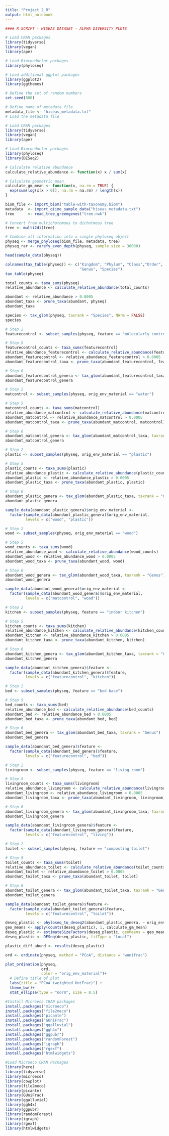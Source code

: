 ```yaml
---
title: "Project 2_R"
output: html_notebook
---
```


```r
#### R SCRIPT - HISEAS DATASET - ALPHA DIVERSITY PLOTS

# Load CRAN packages
library(tidyverse)
library(vegan)
library(ape)

# Load Bioconductor packages
library(phyloseq)

# Load additional ggplot packages
library(ggplot2)
library(ggthemes)

# Define the set of random numbers
set.seed(800)

# Define name of metadata file
metadata_file <- "hiseas_metadata.txt"
# Load the metadata file
```

```r
# Load CRAN packages
library(tidyverse)
library(vegan)
library(ape)

# Load Bioconductor packages
library(phyloseq)
library(DESeq2)
```
```r
# Calculate relative abundance
calculate_relative_abundance <- function(x) x / sum(x)

# Calculate geometric mean 
calculate_gm_mean <- function(x, na.rm = TRUE) {
  exp(sum(log(x[x > 0]), na.rm = na.rm) / length(x))
}
```

```r
biom_file <- import_biom("table-with-taxonomy.biom")
metadata  <- import_qiime_sample_data("hiseas_metadata.txt")
tree      <- read_tree_greengenes("tree.nwk")

# Convert from multichotomous to dichotmous tree
tree <- multi2di(tree)

# Combine all information into a single phyloseq object
physeq <- merge_phyloseq(biom_file, metadata, tree)
physeq_rar <- rarefy_even_depth(physeq, sample.size = 30000)
```
```r
head(sample_data(physeq))
```
```r
colnames(tax_table(physeq)) <- c("Kingdom", "Phylum", "Class","Order", "Family",
                                 "Genus", "Species")
tax_table(physeq)
```

```r
total_counts <- taxa_sums(physeq)
relative_abundance <- calculate_relative_abundance(total_counts)
```

```r
abundant <- relative_abundance > 0.0005 
abundant_taxa <- prune_taxa(abundant, physeq)
abundant_taxa
```


```r
species <- tax_glom(physeq, taxrank = "Species", NArm = FALSE)
species
```

```r
# Step 2
featurecontrol <- subset_samples(physeq, feature == "molecularly controls")

# Step 5
featurecontrol_counts <- taxa_sums(featurecontrol)
relative_abundance_featurecontrol <- calculate_relative_abundance(featurecontrol_counts)
abundant_featurecontrol <- relative_abundance_featurecontrol > 0.0005
abundant_featurecontrol_taxa <- prune_taxa(abundant_featurecontrol, featurecontrol)

# Step 6
abundant_featurecontrol_genera <- tax_glom(abundant_featurecontrol_taxa, taxrank = "Genus")
abundant_featurecontrol_genera
```

```r
# Step 2
matcontrol <- subset_samples(physeq, orig_env_material == "water")

# Step 5
matcontrol_counts <- taxa_sums(matcontrol)
relative_abundance_matcontrol <- calculate_relative_abundance(matcontrol_counts)
abundant_matcontrol <- relative_abundance_matcontrol > 0.0005
abundant_matcontrol_taxa <- prune_taxa(abundant_matcontrol, matcontrol)

# Step 6
abundant_matcontrol_genera <- tax_glom(abundant_matcontrol_taxa, taxrank = "Genus")
abundant_matcontrol_genera
```

```r
# Step 2
plastic <- subset_samples(physeq, orig_env_material == "plastic")

# Step 5
plastic_counts <- taxa_sums(plastic)
relative_abundance_plastic <- calculate_relative_abundance(plastic_counts)
abundant_plastic <- relative_abundance_plastic > 0.0005
abundant_plastic_taxa <- prune_taxa(abundant_plastic, plastic)

# Step 6
abundant_plastic_genera <- tax_glom(abundant_plastic_taxa, taxrank = "Genus")
abundant_plastic_genera

sample_data(abundant_plastic_genera)$orig_env_material <-
  factor(sample_data(abundant_plastic_genera)$orig_env_material,
         levels = c("wood", "plastic"))
```

```r
# Step 2
wood <- subset_samples(physeq, orig_env_material == "wood")

# Step 5
wood_counts <- taxa_sums(wood)
relative_abundance_wood <- calculate_relative_abundance(wood_counts)
abundant_wood <- relative_abundance_wood > 0.0005
abundant_wood_taxa <- prune_taxa(abundant_wood, wood)

# Step 6
abundant_wood_genera <- tax_glom(abundant_wood_taxa, taxrank = "Genus")
abundant_wood_genera

sample_data(abundant_wood_genera)$orig_env_material <-
  factor(sample_data(abundant_wood_genera)$orig_env_material,
         levels = c("matcontrol", "wood"))
```

```r
# Step 2
kitchen <- subset_samples(physeq, feature == "indoor kitchen")

# Step 5
kitchen_counts <- taxa_sums(kitchen)
relative_abundance_kitchen <- calculate_relative_abundance(kitchen_counts)
abundant_kitchen <- relative_abundance_kitchen > 0.0005
abundant_kitchen_taxa <- prune_taxa(abundant_kitchen, kitchen)

# Step 6
abundant_kitchen_genera <- tax_glom(abundant_kitchen_taxa, taxrank = "Genus")
abundant_kitchen_genera

sample_data(abundant_kitchen_genera)$feature <-
  factor(sample_data(abundant_kitchen_genera)$feature,
         levels = c("featurecontrol", "kitchen"))
```

```r
# Step 2
bed <- subset_samples(physeq, feature == "bed base")

# Step 5
bed_counts <- taxa_sums(bed)
relative_abundance_bed <- calculate_relative_abundance(bed_counts)
abundant_bed <- relative_abundance_bed > 0.0005
abundant_bed_taxa <- prune_taxa(abundant_bed, bed)

# Step 6
abundant_bed_genera <- tax_glom(abundant_bed_taxa, taxrank = "Genus")
abundant_bed_genera

sample_data(abundant_bed_genera)$feature <-
  factor(sample_data(abundant_bed_genera)$feature,
         levels = c("featurecontrol", "bed"))
```

```r
# Step 2
livingroom <- subset_samples(physeq, feature == "living room")

# Step 5
livingroom_counts <- taxa_sums(livingroom)
relative_abundance_livingroom <- calculate_relative_abundance(livingroom_counts)
abundant_livingroom <- relative_abundance_livingroom > 0.0005
abundant_livingroom_taxa <- prune_taxa(abundant_livingroom, livingroom)

# Step 6
abundant_livingroom_genera <- tax_glom(abundant_livingroom_taxa, taxrank = "Genus")
abundant_livingroom_genera

sample_data(abundant_livingroom_genera)$feature <-
  factor(sample_data(abundant_livingroom_genera)$feature,
         levels = c("featurecontrol", "living"))
```

```r
# Step 2
toilet <- subset_samples(physeq, feature == "composting toilet")

# Step 5
toilet_counts <- taxa_sums(toilet)
relative_abundance_toilet <- calculate_relative_abundance(toilet_counts)
abundant_toilet <- relative_abundance_toilet > 0.0005
abundant_toilet_taxa <- prune_taxa(abundant_toilet, toilet)

# Step 6
abundant_toilet_genera <- tax_glom(abundant_toilet_taxa, taxrank = "Genus")
abundant_toilet_genera

sample_data(abundant_toilet_genera)$feature <-
  factor(sample_data(abundant_toilet_genera)$feature,
         levels = c("featurecontrol", "toilet"))
```

```r
deseq_plastic <- phyloseq_to_deseq2(abundant_plastic_genera, ~ orig_env_material)
geo_means <- apply(counts(deseq_plastic), 1, calculate_gm_mean)
deseq_plastic <- estimateSizeFactors(deseq_plastic, geoMeans = geo_means)
deseq_plastic <- DESeq(deseq_plastic, fitType = "local")

plastic_diff_abund <- results(deseq_plastic)
```

```r
ord <- ordinate(physeq, method = "PCoA", distance = "wunifrac")

plot_ordination(physeq,
                ord,
                color = "orig_env_material")+
  # Define title of plot
  labs(title = "PCoA (weighted UniFrac)") +
  theme_bw()+
  stat_ellipse(type = "norm", size = 0.5)
```

```r
#Install Microeco CRAN packages
install.packages("microeco")
install.packages("file2meco")
install.packages("picante")
install.packages("GUniFrac")
install.packages("ggalluvial")
install.packages("ggh4x")
install.packages("ggpubr")
install.packages("randomForest")
install.packages("igraph")
install.packages("rgexf")
install.packages("htmlwidgets")
```

```r
#Load Microeco CRAN Packages
library(here)
library(tidyverse)
library(microeco)
library(cowplot)
library(file2meco)
library(picante)
library(GUniFrac)
library(ggalluvial)
library(ggh4x)
library(ggpubr)
library(randomForest)
library(igraph)
library(rgexf)
library(htmlwidgets)
```
```r
```

